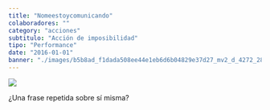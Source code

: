 ```yaml
---
title: "Nomeestoycomunicando"
colaboradores: ""
category: "acciones"
subtitulo: "Acción de imposibilidad"
tipo: "Performance"
date: "2016-01-01"
banner: "./images/b5b8ad_f1dada508ee44e1eb6d6b04829e37d27_mv2_d_4272_2848_s_4_2.jpg"
---
```


![](./images/b5b8ad_f1dada508ee44e1eb6d6b04829e37d27_mv2_d_4272_2848_s_4_2.jpg)

¿Una frase repetida sobre sí misma?